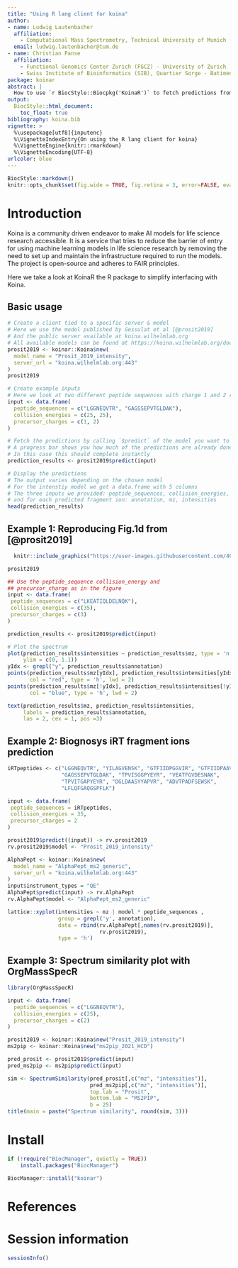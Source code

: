 ```yaml
---
title: "Using R lang client for koina"
author:
- name: Ludwig Lautenbacher
  affiliation:
    - Computational Mass Spectrometry, Technical University of Munich (TUM), Freising, Germany
  email: ludwig.lautenbacher@tum.de
- name: Christian Panse
  affiliation:
    - Functional Genomics Center Zurich (FGCZ) - University of Zurich | ETH Zurich, Winterthurerstrasse 190, CH-8057 Zurich, Switzerland
    - Swiss Institute of Bioinformatics (SIB), Quartier Sorge - Batiment Amphipole, CH-1015 Lausanne, Switzerland
package: koinar
abstract: |
  How to use `r BiocStyle::Biocpkg('KoinaR')` to fetch predictions from [Koina](https://koina.wilhelmlab.org/)
output:
  BiocStyle::html_document:
    toc_float: true
bibliography: koina.bib
vignette: >
  %\usepackage[utf8]{inputenc}
  %\VignetteIndexEntry{On using the R lang client for koina}
  %\VignetteEngine{knitr::rmarkdown}
  %\VignetteEncoding{UTF-8}
urlcolor: blue
---
```


```r
BiocStyle::markdown()
knitr::opts_chunk$set(fig.wide = TRUE, fig.retina = 3, error=FALSE, eval=TRUE)
```

# Introduction
Koina is a community driven endeavor to make AI models for life science research accessible. It is a service that tries to reduce the barrier of entry for using machine learning models in life science research by removing the need to set up and maintain the infrastructure required to run the models. The project is open-source and adheres to FAIR principles.

Here we take a look at KoinaR the R package to simplify interfacing with Koina. 

## Basic usage

```r
# Create a client tied to a specific server & model
# Here we use the model published by Gessulat et al [@prosit2019]
# And the public server available at koina.wilhelmlab.org
# All available models can be found at https://koina.wilhelmlab.org/docs
prosit2019 <- koinar::Koina$new(
  model_name = "Prosit_2019_intensity",
  server_url = "koina.wilhelmlab.org:443"
)
prosit2019
```



```r
# Create example inputs
# Here we look at two different peptide sequences with charge 1 and 2 respectively
input <- data.frame(
  peptide_sequences = c("LGGNEQVTR", "GAGSSEPVTGLDAK"),
  collision_energies = c(25, 25),
  precursor_charges = c(1, 2)
)

# Fetch the predictions by calling `$predict` of the model you want to use
# A progress bar shows you how much of the predictions are already done
# In this case this should complete instantly
prediction_results <- prosit2019$predict(input)

# Display the predictions
# The output varies depending on the chosen model
# For the intenstiy model we get a data.frame with 5 columns 
# The three inputs we provided: peptide_sequences, collision_energies, precursor_charges 
# and for each predicted fragment ion: annotation, mz, intensities
head(prediction_results)
```


## Example 1: Reproducing Fig.1d from [@prosit2019]

```r
  knitr::include_graphics("https://user-images.githubusercontent.com/4901987/237583247-a948ceb3-b525-4c30-b701-218346a30cf6.jpg")
```

```r
prosit2019

## Use the peptide_sequence collision_energy and
## precursor_charge as in the figure
input <- data.frame(
 peptide_sequences = c("LKEATIQLDELNQK"),
 collision_energies = c(35),
 precursor_charges = c(3)
)

prediction_results <- prosit2019$predict(input)

# Plot the spectrum
plot(prediction_results$intensities ~ prediction_results$mz, type = 'n',
     ylim = c(0, 1.1))
yIdx <- grepl("y", prediction_results$annotation)
points(prediction_results$mz[yIdx], prediction_results$intensities[yIdx],
       col = "red", type = 'h', lwd = 2)
points(prediction_results$mz[!yIdx], prediction_results$intensities[!yIdx],
       col = "blue", type = 'h', lwd = 2)

text(prediction_results$mz, prediction_results$intensities,
     labels = prediction_results$annotation,
     las = 2, cex = 1, pos =3)

```

## Example 2: Biognosys iRT fragment ions prediction

```r
iRTpeptides <- c("LGGNEQVTR", "YILAGVENSK", "GTFIIDPGGVIR", "GTFIIDPAAVIR",
                 "GAGSSEPVTGLDAK", "TPVISGGPYEYR", "VEATFGVDESNAK",
                 "TPVITGAPYEYR", "DGLDAASYYAPVR", "ADVTPADFSEWSK",
                 "LFLQFGAQGSPFLK")

input <- data.frame(
 peptide_sequences = iRTpeptides,
 collision_energies = 35,
 precursor_charges = 2
)
```

```r
prosit2019$predict((input)) -> rv.prosit2019
rv.prosit2019$model <- "Prosit_2019_intensity"

AlphaPept <- koinar::Koina$new(
  model_name = "AlphaPept_ms2_generic",
  server_url = "koina.wilhelmlab.org:443"
)
input$instrument_types = "QE"
AlphaPept$predict(input) -> rv.AlphaPept
rv.AlphaPept$model <- "AlphaPept_ms2_generic"
```

```r
lattice::xyplot(intensities ~ mz | model * peptide_sequences ,
                group = grepl('y', annotation),
                data = rbind(rv.AlphaPept[,names(rv.prosit2019)],
                             rv.prosit2019),
                type = 'h')
```

## Example 3: Spectrum similarity plot with OrgMassSpecR
```r
library(OrgMassSpecR)

input <- data.frame(
  peptide_sequences = c("LGGNEQVTR"),
  collision_energies = c(25),
  precursor_charges = c(2)
)

prosit2019 <- koinar::Koina$new("Prosit_2019_intensity")
ms2pip <- koinar::Koina$new("ms2pip_2021_HCD")

pred_prosit <- prosit2019$predict(input)
pred_ms2pip <- ms2pip$predict(input)

sim <- SpectrumSimilarity(pred_prosit[,c("mz", "intensities")],
                          pred_ms2pip[,c("mz", "intensities")],
                          top.lab = "Prosit",
                          bottom.lab = "MS2PIP",
                          b = 25)
title(main = paste("Spectrum similarity", round(sim, 3)))
```



# Install
```r
if (!require("BiocManager", quietly = TRUE))
    install.packages("BiocManager")

BiocManager::install("koinar")
```

# References {-}

# Session information {-}
```r
sessionInfo()
```
